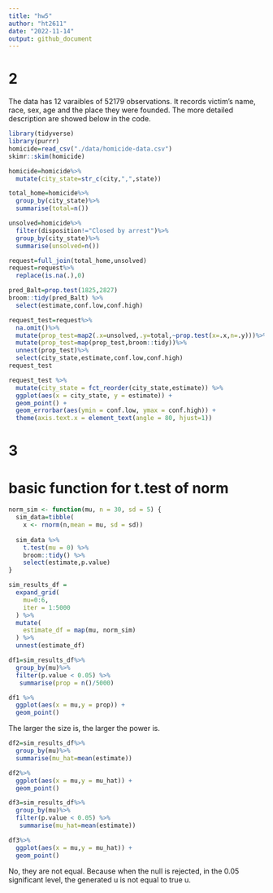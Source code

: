 ```yaml
---
title: "hw5"
author: "ht2611"
date: "2022-11-14"
output: github_document
---
```

# 2

The data has 12 varaibles of 52179 observations. It records victim's name, race, sex, age and the place they were founded. The more detailed description are showed below in the code.
```r
library(tidyverse)
library(purrr)
homicide=read_csv("./data/homicide-data.csv")
skimr::skim(homicide)
```

```r
homicide=homicide%>%
  mutate(city_state=str_c(city,",",state))

total_home=homicide%>%
  group_by(city_state)%>%
  summarise(total=n())

unsolved=homicide%>%
  filter(disposition!="Closed by arrest")%>%
  group_by(city_state)%>%
  summarise(unsolved=n())

request=full_join(total_home,unsolved)
request=request%>%
  replace(is.na(.),0)
```

```r
pred_Balt=prop.test(1825,2827)
broom::tidy(pred_Balt) %>%
  select(estimate,conf.low,conf.high)
```

```r
request_test=request%>%
  na.omit()%>%
  mutate(prop_test=map2(.x=unsolved,.y=total,~prop.test(x=.x,n=.y)))%>%
  mutate(prop_test=map(prop_test,broom::tidy))%>%
  unnest(prop_test)%>%
  select(city_state,estimate,conf.low,conf.high)
request_test
```

```r
request_test %>%
  mutate(city_state = fct_reorder(city_state,estimate)) %>%
  ggplot(aes(x = city_state, y = estimate)) +
  geom_point() +
  geom_errorbar(aes(ymin = conf.low, ymax = conf.high)) +
  theme(axis.text.x = element_text(angle = 80, hjust=1))
```

# 3

# basic function for t.test of norm

```r
norm_sim <- function(mu, n = 30, sd = 5) {
  sim_data=tibble(
    x <- rnorm(n,mean = mu, sd = sd))
  
  sim_data %>%
    t.test(mu = 0) %>%
    broom::tidy() %>%
    select(estimate,p.value)
}
```

```r
sim_results_df = 
  expand_grid(
    mu=0:6,
    iter = 1:5000
  ) %>% 
  mutate(
    estimate_df = map(mu, norm_sim)
  ) %>% 
  unnest(estimate_df)
```

```r
df1=sim_results_df%>%
  group_by(mu)%>%
  filter(p.value < 0.05) %>%
   summarise(prop = n()/5000)

df1 %>%
  ggplot(aes(x = mu,y = prop)) +
  geom_point() 
```

The larger the size is, the larger the power is.

```r
df2=sim_results_df%>%
  group_by(mu)%>%
  summarise(mu_hat=mean(estimate))

df2%>%
  ggplot(aes(x = mu,y = mu_hat)) +
  geom_point()
```

```r
df3=sim_results_df%>%
  group_by(mu)%>%
  filter(p.value < 0.05) %>%
   summarise(mu_hat=mean(estimate))

df3%>%
  ggplot(aes(x = mu,y = mu_hat)) +
  geom_point()
```

No, they are not equal. Because when the null is rejected, in the 0.05 significant level, the generated u is not equal to true u.